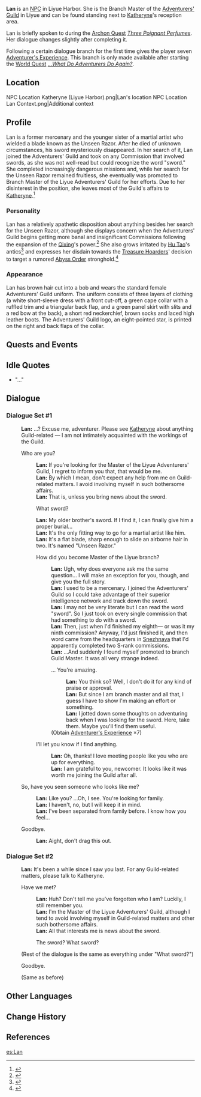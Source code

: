 {{Character Infobox
|image            = NPC Lan.png
|type             = NPC
|region           = Liyue
|name             = Lan
|affiliation      = Adventurers' Guild
|title            = Branch Master, Adventurers' Guild
|dialoguereward   = {{card|Adventurer's Experience|7}}
|voiceEN          = {{w|Felecia Angelle}}<ref>Twitter: [[:File:Felecia Angelle NPC Confirmation.png|EN VA Self Announcement]] (Through Private Message)</ref>
|voiceJP          = [http://amuleto.jp/talents/ishikawaanna.html Anna Ishikawa (石川 明日菜)]<ref>Amuleto: [http://amuleto.jp/talents/ishikawaanna.html JP VA's Profile]</ref>
}}
'''Lan''' {{Lang|zh=岚姐|zh_rm=Lán-jiě}} is an [[NPC]] in Liyue Harbor. She is the Branch Master of the [[Adventurers' Guild]] in Liyue and can be found standing next to [[Katheryne]]'s reception area.

Lan is briefly spoken to during the [[Archon Quest]] ''[[Three Poignant Perfumes]]''. Her dialogue changes slightly after completing it.

Following a certain dialogue branch for the first time gives the player seven [[Adventurer's Experience]]. This branch is only made available after starting the [[World Quest]] ''[[...What Do Adventurers Do Again?]]''.

==Location==
<gallery hideaddbutton="true" captionalign="center">
NPC Location Katheryne (Liyue Harbor).png|Lan's location
NPC Location Lan Context.png|Additional context
</gallery>

==Profile==
<!--detailed story/lore information goes here-->
Lan is a former mercenary and the younger sister of a martial artist who wielded a blade known as the Unseen Razor. After he died of unknown circumstances, his sword mysteriously disappeared. In her search of it, Lan joined the Adventurers' Guild and took on any Commission that involved swords, as she was not well-read but could recognize the word "sword." She completed increasingly dangerous missions and, while her search for the Unseen Razor remained fruitless, she eventually was promoted to Branch Master of the Liyue Adventurers' Guild for her efforts. Due to her disinterest in the position, she leaves most of the Guild's affairs to [[Katheryne]].<ref>{{Ref/NPC|Lan}}</ref>

===Personality===
Lan has a relatively apathetic disposition about anything besides her search for the Unseen Razor, although she displays concern when the Adventurers' Guild begins getting more banal and insignificant Commissions following the expansion of the [[Qixing]]'s power.<ref>{{Ref/Quest|The Adventurers' Guild's Affairs}}</ref> She also grows irritated by [[Hu Tao]]'s antics<ref>{{Ref/Quest|The Mysterious Wangsheng Parlor}}</ref> and expresses her disdain towards the [[Treasure Hoarders]]' decision to target a rumored [[Abyss Order]] stronghold.<ref>{{Ref/Quest|Involuntary Sacrifice}}</ref>

===Appearance===
Lan has brown hair cut into a bob and wears the standard female Adventurers' Guild uniform. The uniform consists of three layers of clothing (a white short-sleeve dress with a front cut-off, a green cape collar with a ruffled trim and a triangular back flap, and a green panel skirt with slits and a red bow at the back), a short red neckerchief, brown socks and laced high leather boots. The Adventurers' Guild logo, an eight-pointed star, is printed on the right and back flaps of the collar.

==Quests and Events==
{{Quest Appearances}}

==Idle Quotes==
* "..."

==Dialogue==
{{StubDialogue|Need to check condition of change from dialogue set #1 to #2. A user received new dialogue before completion of Omnipresence Over Mortals}}
===Dialogue Set #1===
<!-- The condition used to be after Omnipresence Over Mortals. The dialogue actually changed at an earlier point. It happens to me when I just started Omnipresence Over Mortals. Not sure which one is the trigger. -->
{{Dialogue start}}
:'''Lan:''' ...? Excuse me, adventurer. Please see [[Katheryne]] about anything Guild-related &mdash; I am not intimately acquainted with the workings of the Guild.
:{{DIcon}} Who are you?
::'''Lan:''' If you're looking for the Master of the Liyue Adventurers' Guild, I regret to inform you that, that would be me.
::'''Lan:''' By which I mean, don't expect any help from me on Guild-related matters. I avoid involving myself in such bothersome affairs.
::'''Lan:''' That is, unless you bring news about the sword.
::{{DIcon}} What sword?
::'''Lan:''' My older brother's sword. If I find it, I can finally give him a proper burial...
::'''Lan:''' It's the only fitting way to go for a martial artist like him.
::'''Lan:''' It's a flat blade, sharp enough to slide an airborne hair in two. It's named "Unseen Razor."
::{{DIcon}} How did you become Master of the Liyue branch?
:::'''Lan:''' Ugh, why does everyone ask me the same question... I will make an exception for you, though, and give you the full story.
:::'''Lan:''' I used to be a mercenary. I joined the Adventurers' Guild so I could take advantage of their superior intelligence network and track down the sword.
:::'''Lan:''' I may not be very literate but I can read the word "sword". So I just took on every single commission that had something to do with a sword.
:::'''Lan:''' Then, just when I'd finished my eighth&mdash; or was it my ninth commission? Anyway, I'd just finished it, and then word came from the headquarters in [[Snezhnaya]] that I'd apparently completed two S-rank commissions.
:::'''Lan:''' ...And suddenly I found myself promoted to branch Guild Master. It was all very strange indeed.
:::{{DIcon|Reward}} ... You're amazing.
::::'''Lan:''' You think so? Well, I don't do it for any kind of praise or approval.
::::'''Lan:''' But since I am branch master and all that, I guess I have to show I'm making an effort or something.
::::'''Lan:''' I jotted down some thoughts on adventuring back when I was looking for the sword. Here, take them. Maybe you'll find them useful.
:::;(Obtain [[Adventurer's Experience]] ×7)
::{{DIcon}} I'll let you know if I find anything.
:::'''Lan:''' Oh, thanks! I love meeting people like you who are up for everything.
:::'''Lan:''' I am grateful to you, newcomer. It looks like it was worth me joining the Guild after all.
:{{DIcon}} So, have you seen someone who looks like me?
::'''Lan:''' Like you? ...Oh, I see. You're looking for family.
::'''Lan:''' I haven't, no, but I will keep it in mind.
::'''Lan:''' I've been separated from family before. I know how you feel...
:{{DIcon}} Goodbye.
::'''Lan:''' Aight, don't drag this out.

===Dialogue Set #2===
:'''Lan:''' It's been a while since I saw you last. For any Guild-related matters, please talk to Katheryne.
:{{DIcon}} Have we met?
::'''Lan:''' Huh? Don't tell me you've forgotten who I am? Luckily, I still remember you.
::'''Lan:''' I'm the Master of the Liyue Adventurers' Guild, although I tend to avoid involving myself in Guild-related matters and other such bothersome affairs.
::'''Lan:''' All that interests me is news about the sword.
::{{DIcon}} The sword? What sword?
:;(Rest of the dialogue is the same as everything under "What sword?")
:{{DIcon}} Goodbye.
:;(Same as before)
{{Dialogue end}}

==Other Languages==
{{Other Languages|default_hidden = 1
|en      = Lan
|zhs     = 岚姐
|zhs_rm  = Lán-jiě
|zht     = 嵐姐
|zht_rm  = Lán-jiě
<!-- |zh_tl   = Big Sister Lan -->
|zh_note = {{Lang|mini=1|zh-Hans=岚}}/{{Lang|mini=1|zh-Hant=嵐|zh-Hant_rm=Lán}} literally means "mountain mist."
|ja      = {{Rubi|嵐|あらし|姉|ねえ}}
|ja_rm   = Arashi-nee<ref>{{Ref/Quest|Involuntary Sacrifice|note=Japanese Voice-Over}}</ref>
<!-- |ja_tl   = Big Sister Arashi -->
|ja_note = ''Arashi'' is the {{w|kun'yomi|native Japanese reading}} of {{Lang|mini=1|zh=岚}} rather than the {{w|on'yomi|Sino-Japanese reading}}, "''Ran''."
|ko      = 란 누님
|ko_rm   = Ran Nunim
<!-- |ko_tl   = Big Sister Lan -->
|ko_note = ''Ran'' is based on the Mandarin pronunciation of Chinese name, instead of the Sino-Korean reading {{Lang|mini=1|ko=남(嵐)|ko_rm=Nam}}.
|es      = Lan
|fr      = Lan
|ru      = Мисс Лань
|th      = Lan
|vi      = Lan
|de      = Lan
|id      = Lan
|pt      = Lan
}}

==Change History==
{{Change History|1.0}}

==References==
{{Reflist|2}}

[[es:Lan]]